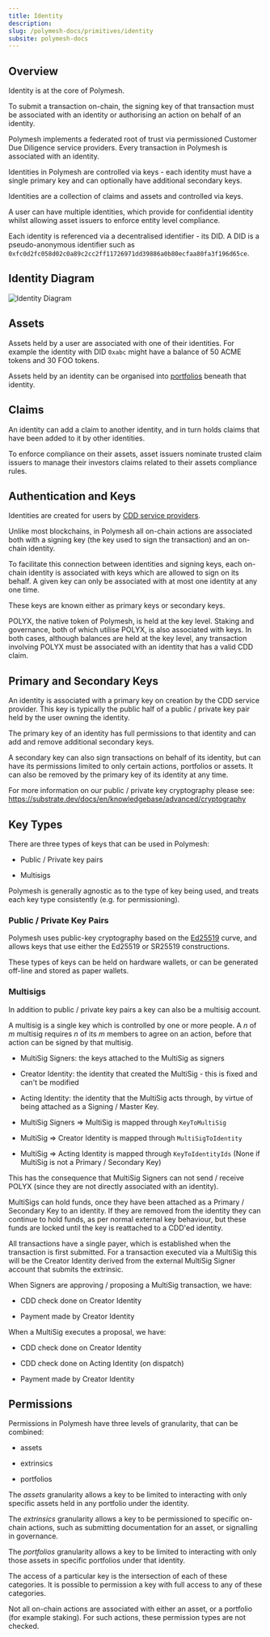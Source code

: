 ```yaml
---
title: Identity
description:
slug: /polymesh-docs/primitives/identity
subsite: polymesh-docs
---
```


## Overview

Identity is at the core of Polymesh.

To submit a transaction on-chain, the signing key of that transaction must be associated with an identity or authorising an action on behalf of an identity.

Polymesh implements a federated root of trust via permissioned Customer Due Diligence service providers. Every transaction in Polymesh is associated with an identity.

Identities in Polymesh are controlled via keys - each identity must have a single primary key and can optionally have additional secondary keys.

Identities are a collection of claims and assets and controlled via keys.

A user can have multiple identities, which provide for confidential identity whilst allowing asset issuers to enforce entity level compliance.

Each identity is referenced via a decentralised identifier - its DID. A DID is a pseudo-anonymous identifier such as `0xfc0d2fc058d02c0a89c2cc2ff11726971dd39886a0b80ecfaa80fa3f196d65ce`.

## Identity Diagram

![Identity Diagram](../images/Identity.png)

## Assets

Assets held by a user are associated with one of their identities. For example the identity with DID `0xabc` might have a balance of 50 ACME tokens and 30 FOO tokens.

Assets held by an identity can be organised into [portfolios](./portfolios-and-custody) beneath that identity.

## Claims

An identity can add a claim to another identity, and in turn holds claims that have been added to it by other identities.

To enforce compliance on their assets, asset issuers nominate trusted claim issuers to manage their investors claims related to their assets compliance rules.

## Authentication and Keys

Identities are created for users by [CDD service providers](./cdd).

Unlike most blockchains, in Polymesh all on-chain actions are associated both with a signing key (the key used to sign the transaction) and an on-chain identity.

To facilitate this connection between identities and signing keys, each on-chain identity is associated with keys which are allowed to sign on its behalf. A given key can only be associated with at most one identity at any one time.

These keys are known either as primary keys or secondary keys.

POLYX, the native token of Polymesh, is held at the key level. Staking and governance, both of which utilise POLYX, is also associated with keys. In both cases, although balances are held at the key level, any transaction involving POLYX must be associated with an identity that has a valid CDD claim.

## Primary and Secondary Keys

An identity is associated with a primary key on creation by the CDD service provider. This key is typically the public half of a public / private key pair held by the user owning the identity.

The primary key of an identity has full permissions to that identity and can add and remove additional secondary keys.

A secondary key can also sign transactions on behalf of its identity, but can have its permissions limited to only certain actions, portfolios or assets. It can also be removed by the primary key of its identity at any time.

For more information on our public / private key cryptography please see:
<https://substrate.dev/docs/en/knowledgebase/advanced/cryptography>

## Key Types

There are three types of keys that can be used in Polymesh:  

- Public / Private key pairs

- Multisigs

Polymesh is generally agnostic as to the type of key being used, and treats each key type consistently (e.g. for permissioning).

### Public / Private Key Pairs

Polymesh uses public-key cryptography based on the [Ed25519](https://substrate.dev/docs/en/knowledgebase/advanced/cryptography#ed25519) curve, and allows keys that use either the Ed25519 or SR25519 constructions.

These types of keys can be held on hardware wallets, or can be generated off-line and stored as paper wallets.

### Multisigs

In addition to public / private key pairs a key can also be a multisig account.

A multisig is a single key which is controlled by one or more people. A *n* of *m* multisig requires *n* of its *m* members to agree on an action, before that action can be signed by that multisig.

- MultiSig Signers: the keys attached to the MultiSig as signers

- Creator Identity: the identity that created the MultiSig - this is fixed and can't be modified

- Acting Identity: the identity that the MultiSig acts through, by virtue of being attached as a Signing / Master Key.

- MultiSig Signers => MultiSig is mapped through `KeyToMultiSig`

- MultiSig => Creator Identity is mapped through `MultiSigToIdentity`

- MultiSig => Acting Identity is mapped through `KeyToIdentityIds` (None if MultiSig is not a Primary / Secondary Key)

This has the consequence that MultiSig Signers can not send / receive POLYX (since they are not directly associated with an identity).

MultiSigs can hold funds, once they have been attached as a Primary / Secondary Key to an identity. If they are removed from the identity they can continue to hold funds, as per normal external key behaviour, but these funds are locked until the key is reattached to a CDD'ed identity.

All transactions have a single payer, which is established when the transaction is first submitted. For a transaction executed via a MultiSig this will be the Creator Identity derived from the external MultiSig Signer account that submits the extrinsic.

When Signers are approving / proposing a MultiSig transaction, we have:

- CDD check done on Creator Identity

- Payment made by Creator Identity

When a MultiSig executes a proposal, we have:

- CDD check done on Creator Identity

- CDD check done on Acting Identity (on dispatch)

- Payment made by Creator Identity

## Permissions

Permissions in Polymesh have three levels of granularity, that can be combined:  

- assets

- extrinsics

- portfolios

The *assets* granularity allows a key to be limited to interacting with only specific assets held in any portfolio under the identity.

The *extrinsics* granularity allows a key to be permissioned to specific on-chain actions, such as submitting documentation for an asset, or signalling in governance.

The *portfolios* granularity allows a key to be limited to interacting with only those assets in specific portfolios under that identity.

The access of a particular key is the intersection of each of these categories. It is possible to permission a key with full access to any of these categories.

Not all on-chain actions are associated with either an asset, or a portfolio (for example staking). For such actions, these permission types are not checked.